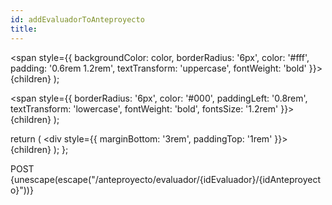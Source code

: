```yaml
---
id: addEvaluadorToAnteproyecto
title:
---
```


<!-- prettier-ignore-start -->

  <span
    style={{
      backgroundColor: color,
      borderRadius: '6px',
      color: '#fff',
      padding: '0.6rem 1.2rem',
      textTransform: 'uppercase',
      fontWeight: 'bold'
    }}>
    {children}
  </span>
);

  <span
    style={{
      borderRadius: '6px',
      color: '#000',
      paddingLeft: '0.8rem',
      textTransform: 'lowercase',
      fontWeight: 'bold',
      fontsSize: '1.2rem'
    }}>
    {children}
  </span>
);

  return (
    <div
      style={{
        marginBottom: '3rem',
        paddingTop: '1rem'
      }}>
      {children}
    </div>
  );
};

<!-- prettier-ignore-end -->

<Url>
  <Method color="#6b55b2">POST</Method>
  <Path>
    {unescape(escape("/anteproyecto/evaluador/{idEvaluador}/{idAnteproyecto}"))}
  </Path>
</Url>
